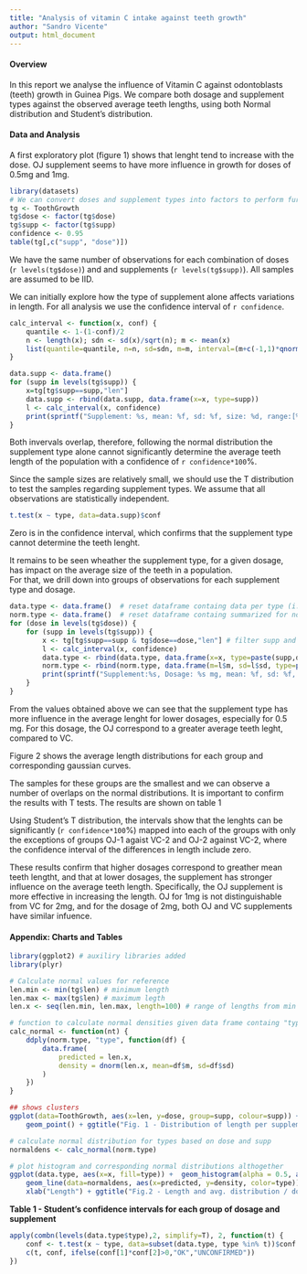 ---
title: "Analysis of vitamin C intake against teeth growth"
author: "Sandro Vicente"
output: html_document
---

#### Overview

In this report we analyse the influence of Vitamin C against odontoblasts (teeth) growth in Guinea Pigs. 
We compare both dosage and supplement types against the observed average teeth lengths, using both Normal distribution and Student's distribution. 

#### Data and Analysis

A first exploratory plot (figure 1) shows that lenght tend to increase with the dose. 
OJ supplement seems to have more influence in growth for doses of 0.5mg and 1mg.

```{r fig.width=6, fig.height=4} 
library(datasets)
# We can convert doses and supplement types into factors to perform further analysis.
tg <- ToothGrowth
tg$dose <- factor(tg$dose)
tg$supp <- factor(tg$supp)
confidence <- 0.95 
table(tg[,c("supp", "dose")])
```

We have the same number of observations for each combination of doses (`r levels(tg$dose)`) and and supplements (`r levels(tg$supp)`). All samples are assumed to be IID.

We can initially explore how the type of supplement alone affects variations in length. 
For all analysis we use the confidence interval of `r confidence`.

```{r}
calc_interval <- function(x, conf) {
    quantile <- 1-(1-conf)/2
    n <- length(x); sdn <- sd(x)/sqrt(n); m <- mean(x)
    list(quantile=quantile, n=n, sd=sdn, m=m, interval=(m+c(-1,1)*qnorm(quantile)*sdn) )
} 
```

```{r}
data.supp <- data.frame()
for (supp in levels(tg$supp)) {
    x=tg[tg$supp==supp,"len"]
    data.supp <- rbind(data.supp, data.frame(x=x, type=supp))
    l <- calc_interval(x, confidence)
    print(sprintf("Supplement: %s, mean: %f, sd: %f, size: %d, range:[%f, %f]", supp, l$m, l$sd, l$n, l$interval[1], l$interval[2]))
}
```

Both invervals overlap, therefore, following the normal distribution the supplement type alone cannot significantly determine the average teeth length of the population with a confidence of `r confidence*100`%.

Since the sample sizes are relatively small, we should use the T distribution to test the samples regarding supplement types. We assume that all observations are statistically independent.

```{r}
t.test(x ~ type, data=data.supp)$conf
```

Zero is in the confidence interval, which confirms that the supplement type cannot determine the teeth lenght.

It remains to be seen wheather the supplement type, for a given dosage, has impact on the average size of the teeth in a population.  
For that, we drill down into groups of observations for each supplement type and dosage.

```{r}
data.type <- data.frame()  # reset dataframe containg data per type (i.e. per dose and supp)
norm.type <- data.frame()  # reset dataframe containg summarized for normal distribution per type (i.e. per dose and supp)
for (dose in levels(tg$dose)) {
    for (supp in levels(tg$supp)) {
        x <- tg[tg$supp==supp & tg$dose==dose,"len"] # filter supp and dose
        l <- calc_interval(x, confidence)
        data.type <- rbind(data.type, data.frame(x=x, type=paste(supp,dose,sep="-"))) # type defined as composition supp "-" 
        norm.type <- rbind(norm.type, data.frame(m=l$m, sd=l$sd, type=paste(supp,dose,sep="-"))) # type defined as composition supp "-" dose
        print(sprintf("Supplement:%s, Dosage: %s mg, mean: %f, sd: %f, size: %d, range:[%f, %f]", supp, dose, l$m, l$sd, l$n, l$interval[1], l$interval[2]))
    }
}
```

From the values obtained above we can see that the supplement type has more influence in the average lenght for lower dosages, especially for 0.5 mg.
For this dosage, the OJ correspond to a greater average teeth leght, compared to VC.

Figure 2 shows the average length distributions for each group and corresponding gaussian curves.

The samples for these groups are the smallest and we can observe a number of overlaps on the normal distributions. It is important to confirm the results with T tests. The results are shown on table 1

Using Student's T distribution, the intervals show that the lenghts can be significantly (`r confidence*100`%) mapped into each of the groups with only the exceptions of groups OJ-1 agaist VC-2 and OJ-2 against VC-2, where the confidence interval of the differences in length include zero. 

These results confirm that higher dosages correspond to greather mean teeth lengtht, and that at lower dosages, the supplement has stronger influence on the average teeth length. Specifically, the OJ supplement is more effective in increasing the length.
OJ for 1mg is not distinguishable from VC for 2mg, and for the dosage of 2mg, both OJ and VC supplements have similar infuence.


#### Appendix: Charts and Tables

```{r fig.width=8, fig.height=4, message=FALSE}
library(ggplot2) # auxiliry libraries added
library(plyr)

# Calculate normal values for reference 
len.min <- min(tg$len) # minimum length
len.max <- max(tg$len) # maximum legth
len.x <- seq(len.min, len.max, length=100) # range of lengths from min to max 

# function to calculate normal densities given data frame containg "type", "m" mean and "sd" sample's standard deviation
calc_normal <- function(nt) {
    ddply(norm.type, "type", function(df) {
        data.frame( 
            predicted = len.x,
            density = dnorm(len.x, mean=df$m, sd=df$sd)
        )
    })
}

## shows clusters
ggplot(data=ToothGrowth, aes(x=len, y=dose, group=supp, colour=supp)) +
    geom_point() + ggtitle("Fig. 1 - Distribution of length per supplement type and dose") 

# calculate normal distribution for types based on dose and supp
normaldens <- calc_normal(norm.type)

# plot histogram and corresponding normal distributions althogether
ggplot(data.type, aes(x=x, fill=type)) +  geom_histogram(alpha = 0.5, aes(y = ..density..), position = 'identity') +
    geom_line(data=normaldens, aes(x=predicted, y=density, color=type))+ 
    xlab("Length") + ggtitle("Fig.2 - Length and avg. distribution / dosage and supplement (overlay)") 
```

**Table 1 - Student's confidence intervals for each group of dosage and supplement**
``` {r}

apply(combn(levels(data.type$type),2, simplify=T), 2, function(t) {
    conf <- t.test(x ~ type, data=subset(data.type, type %in% t))$conf
    c(t, conf, ifelse(conf[1]*conf[2]>0,"OK","UNCONFIRMED"))
})
    
```
